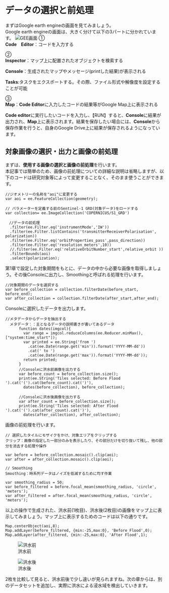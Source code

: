 # データの選択と前処理

まずはGoogle earth engineの画面を見てみましょう。  
Google earth engineの画面は、大きく分けて以下の3パートに分かれています。
![GEE画面](images/GEE.png)
①  
<b>Code　Editor</b>：コードを入力する

②  
<b>Inspector</b>：マップ上に配置されたオブジェクトを検索する  

<b>Console</b>：生成されたマップやメッセージ(printした結果)が表示される  

<b>Tasks</b>:タスクをエクスポートする。その際、ファイル形式や解像度を設定することが可能  


③  
<b>Map</b>：<b>Code Editor</b>に入力したコードの結果等がGoogle Map上に表示される



<b>Code editor</b>に実行したいコードを入力し、【RUN】すると、<b>Console</b>に結果が出力され、<b>Map</b>上に表示されます。結果を保存したい場合には、<b>Console</b>から保存作業を行うと、自身のGoogle Drive上に結果が保存されるようになっています。  



## 対象画像の選択・出力と画像の前処理  

まずは、<b>使用する画像の選択と画像の前処理</b>を行います。  
本記事では簡単のため、画像の前処理についての詳細な説明は省略しますが、以下のコードは研究対象等によって変更することなく、そのまま使うことができます。

```
//ジオメトリーの名称を"aoi"に変更する 
var aoi = ee.FeatureCollection(geometry);    

// パラメーターを定義する前のSentinel-1 GRD(対象データ)をロードする
var collection= ee.ImageCollection('COPERNICUS/S1_GRD')

　//データの前処理
  .filter(ee.Filter.eq('instrumentMode','IW'))
  .filter(ee.Filter.listContains('transmitterReceiverPolarisation', polarization))
  .filter(ee.Filter.eq('orbitProperties_pass',pass_direction)) 
  .filter(ee.Filter.eq('resolution_meters',10))
  //.filter(ee.Filter.eq('relativeOrbitNumber_start',relative_orbit ))
  .filterBounds(aoi)
  .select(polarization);
```

第1章で設定した対象期間をもとに、データの中から必要な画像を取得しましょう。その後Consoleに出力し、Smoothingと呼ばれる処理を行います。

```
//対象期間のデータを選択する
var before_collection = collection.filterDate(before_start, before_end);
var after_collection = collection.filterDate(after_start,after_end);
```

Consoleに選択したデータを出力します。
```
//メタデータからデータを抽出する
  メタデータ：：主となるデータの説明書きが書いてあるデータ
      function dates(imgcol){
        var range = imgcol.reduceColumns(ee.Reducer.minMax(), ["system:time_start"]);
        var printed = ee.String('from ')
          .cat(ee.Date(range.get('min')).format('YYYY-MM-dd'))
          .cat(' to ')
          .cat(ee.Date(range.get('max')).format('YYYY-MM-dd'));
        return printed;
      }
      //Consoleに洪水前画像を出力する
      var before_count = before_collection.size();
      print(ee.String('Tiles selected: Before Flood ').cat('(').cat(before_count).cat(')'),
        dates(before_collection), before_collection);
      
      //Consoleに洪水後画像を出力する
      var after_count = before_collection.size();
      print(ee.String('Tiles selected: After Flood ').cat('(').cat(after_count).cat(')'),
        dates(after_collection), after_collection);
```
画像の前処理を行います。  

```
// 選択したタイルにモザイクをかけ、対象エリアをクリップする
クリップ：画像の指定した一部分のみを表示したり、その部分だけを切り抜いて残し、他の部分を消去する処理や操作

var before = before_collection.mosaic().clip(aoi);
var after = after_collection.mosaic().clip(aoi);

// Smoothing
Smoothing：時系列データはノイズを低減するために均す作業

var smoothing_radius = 50;
var before_filtered = before.focal_mean(smoothing_radius, 'circle', 'meters');
var after_filtered = after.focal_mean(smoothing_radius, 'circle', 'meters');

```  

以上の操作で生成された、洪水前(1枚目)、洪水後(2枚目)の画像をマップ上に表示してみましょう。マップ上に表示するためのコードは以下の通りです。

```
Map.centerObject(aoi,8);
Map.addLayer(before_filtered, {min:-25,max:0}, 'Before Flood',0);
Map.addLayer(after_filtered, {min:-25,max:0}, 'After Flood',1);
```

![洪水前](images/flood1.png)

  

![洪水後](images/flood2.png)

2枚を比較して見ると、洪水前後で少し違いが見られますね。次の章からは、別のデータセットを追加し、実際に洪水による浸水域を検出していきます。
